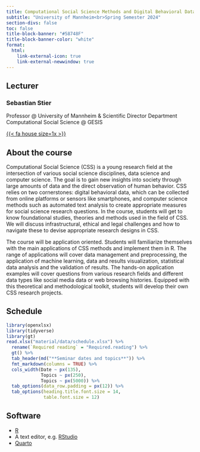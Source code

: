 ```yaml
---
title: Computational Social Science Methods and Digital Behavioral Data
subtitle: "University of Mannheim<br>Spring Semester 2024"
section-divs: false
toc: false
title-block-banner: "#58748F"
title-block-banner-color: "white"
format:
  html:
    link-external-icon: true
    link-external-newwindow: true
---
```



## Lecturer

### Sebastian Stier
Professor @ University of Mannheim & Scientific Director Department Computational Social Science @ GESIS


[{{< fa house size=1x >}}](https://sebastianstier.com)


## About the course

Computational Social Science (CSS) is a young research field at the intersection of various social science disciplines, data science and computer science. The goal is to gain new insights into society through large amounts of data and the direct observation of human behavior. CSS relies on two cornerstones: digital behavioral data, which can be collected from online platforms or sensors like smartphones, and computer science methods such as automated text analysis to create appropriate measures for social science research questions. In the course, students will get to know foundational studies, theories and methods used in the field of CSS. We will discuss infrastructural, ethical and legal challenges and how to navigate these to devise appropriate research designs in CSS.

The course will be application oriented. Students will familiarize themselves with the main applications of CSS methods and implement them in R. The range of applications will cover data management and preprocessing, the application of machine learning, data and results visualization, statistical data analysis and the validation of results. The hands-on application examples will cover questions from various research fields and different data types like social media data or web browsing histories. Equipped with this theoretical and methodological toolkit, students will develop their own CSS research projects.

## Schedule


```r
library(openxlsx)
library(tidyverse)
library(gt)
read.xlsx("material/data/schedule.xlsx") %>%
  rename(`Required reading` = "Required.reading") %>%
  gt() %>%
  tab_header(md("**Seminar dates and topics**")) %>%
  fmt_markdown(columns = TRUE) %>%
  cols_width(Date ~ px(135),
             Topics ~ px(250),
             Topics ~ px(5000)) %>% 
  tab_options(data_row.padding = px(12)) %>%  
  tab_options(heading.title.font.size = 14,
              table.font.size = 12)

```


## Software
- [R](https://cran.rstudio.com)
- A text editor, e.g. [RStudio](https://posit.co/download/rstudio-desktop)
- [Quarto](https://quarto.org)
